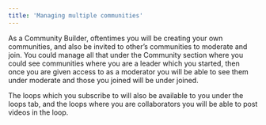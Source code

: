 ```yaml
---
title: 'Managing multiple communities'
---
```


As a Community Builder, oftentimes you will be creating your own communities, and also be invited to other’s communities to moderate and join. You could manage all that under the Community section where you could see communities where you are a leader which you started, then once you are given access to as a moderator you will be able to see them under moderate and those you joined will be under joined. 

The loops which you subscribe to will also be available to you under the loops tab, and the loops where you are collaborators you will be able to post videos in the loop.
